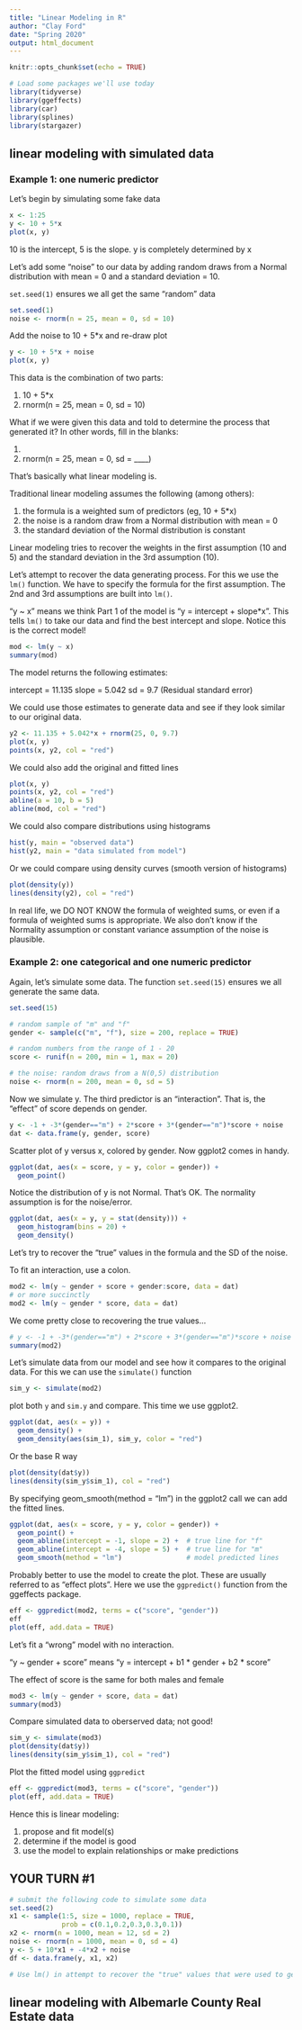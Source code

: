 ```yaml
---
title: "Linear Modeling in R"
author: "Clay Ford"
date: "Spring 2020"
output: html_document
---
```


```r
knitr::opts_chunk$set(echo = TRUE)
```


```r
# Load some packages we'll use today
library(tidyverse)
library(ggeffects)
library(car)
library(splines)
library(stargazer)
```



## linear modeling with simulated data


### Example 1: one numeric predictor

Let's begin by simulating some fake data

```r
x <- 1:25
y <- 10 + 5*x
plot(x, y)

```


10 is the intercept, 5 is the slope. y is completely determined by x

Let's add some "noise" to our data by adding random draws from a Normal
distribution with mean = 0 and a standard deviation = 10.

`set.seed(1)` ensures we all get the same "random" data

```r
set.seed(1)
noise <- rnorm(n = 25, mean = 0, sd = 10)

```


Add the noise to 10 + 5*x and re-draw plot

```r
y <- 10 + 5*x + noise
plot(x, y)

```


This data is the combination of two parts:

1. 10 + 5*x
2. rnorm(n = 25, mean = 0, sd = 10)

What if we were given this data and told to determine the process that generated it? In other words, fill in the blanks:

1. 
2. rnorm(n = 25, mean = 0, sd = ____)

That's basically what linear modeling is.

Traditional linear modeling assumes the following (among others):

1) the formula is a weighted sum of predictors (eg, 10 + 5*x)
2) the noise is a random draw from a Normal distribution with mean = 0
3) the standard deviation of the Normal distribution is constant

Linear modeling tries to recover the weights in the first assumption (10 and 5) and the standard deviation in the 3rd assumption (10).

Let's attempt to recover the data generating process. For this we use the `lm()`
function. We have to specify the formula for the first assumption. The 2nd and
3rd assumptions are built into `lm()`.

"y ~ x" means we think Part 1 of the model is "y = intercept + slope*x". This
tells `lm()` to take our data and find the best intercept and slope. Notice this
is the correct model!

```r
mod <- lm(y ~ x)
summary(mod)

```


The model returns the following estimates:

intercept = 11.135
slope = 5.042
sd = 9.7 (Residual standard error)

We could use those estimates to generate data and see if they look similar to
our original data.

```r
y2 <- 11.135 + 5.042*x + rnorm(25, 0, 9.7)
plot(x, y)
points(x, y2, col = "red")

```


We could also add the original and fitted lines

```r
plot(x, y)
points(x, y2, col = "red")
abline(a = 10, b = 5)
abline(mod, col = "red")

```


We could also compare distributions using histograms

```r
hist(y, main = "observed data")
hist(y2, main = "data simulated from model")

```


Or we could compare using density curves (smooth version of histograms)

```r
plot(density(y))
lines(density(y2), col = "red")

```


In real life, we DO NOT KNOW the formula of weighted sums, or even if a
formula of weighted sums is appropriate. We also don't know if the Normality
assumption or constant variance assumption of the noise is plausible.


### Example 2: one categorical and one numeric predictor

Again, let's simulate some data. The function `set.seed(15)` ensures we all generate the same data.

```r
set.seed(15)

# random sample of "m" and "f"
gender <- sample(c("m", "f"), size = 200, replace = TRUE)

# random numbers from the range of 1 - 20
score <- runif(n = 200, min = 1, max = 20)

# the noise: random draws from a N(0,5) distribution
noise <- rnorm(n = 200, mean = 0, sd = 5)

```


Now we simulate y. The third predictor is an "interaction". That is, the "effect" of score depends on gender.

```r
y <- -1 + -3*(gender=="m") + 2*score + 3*(gender=="m")*score + noise
dat <- data.frame(y, gender, score)

```


Scatter plot of y versus x, colored by gender. Now ggplot2 comes in handy.

```r
ggplot(dat, aes(x = score, y = y, color = gender)) +
  geom_point()

```


Notice the distribution of y is not Normal. That's OK. The normality assumption is for the noise/error.

```r
ggplot(dat, aes(x = y, y = stat(density))) +
  geom_histogram(bins = 20) +
  geom_density()

```


Let's try to recover the "true" values in the formula and the SD of the noise.

To fit an interaction, use a colon.

```r
mod2 <- lm(y ~ gender + score + gender:score, data = dat)
# or more succinctly
mod2 <- lm(y ~ gender * score, data = dat)

```

We come pretty close to recovering the true values...

```r
# y <- -1 + -3*(gender=="m") + 2*score + 3*(gender=="m")*score + noise
summary(mod2)

```


Let's simulate data from our model and see how it compares to the original
data. For this we can use the `simulate()` function

```r
sim_y <- simulate(mod2)

```

plot both `y` and `sim.y` and compare. This time we use ggplot2.

```r
ggplot(dat, aes(x = y)) +
  geom_density() +
  geom_density(aes(sim_1), sim_y, color = "red")

```


Or the base R way

```r
plot(density(dat$y))
lines(density(sim_y$sim_1), col = "red")

```


By specifying geom_smooth(method = "lm") in the ggplot2 call we can add the
fitted lines.

```r
ggplot(dat, aes(x = score, y = y, color = gender)) +
  geom_point() +
  geom_abline(intercept = -1, slope = 2) +  # true line for "f"
  geom_abline(intercept = -4, slope = 5) +  # true line for "m"
  geom_smooth(method = "lm")                # model predicted lines

```


Probably better to use the model to create the plot. These are usually
referred to as "effect plots". Here we use the `ggpredict()` function from the
ggeffects package.

```r
eff <- ggpredict(mod2, terms = c("score", "gender"))
eff
plot(eff, add.data = TRUE)

```



Let's fit a "wrong" model with no interaction.

"y ~ gender + score" means "y = intercept + b1 * gender + b2 * score"

The effect of score is the same for both males and female

```r
mod3 <- lm(y ~ gender + score, data = dat)
summary(mod3)

```


Compare simulated data to oberserved data; not good!

```r
sim_y <- simulate(mod3)
plot(density(dat$y))
lines(density(sim_y$sim_1), col = "red")

```


Plot the fitted model using `ggpredict`

```r
eff <- ggpredict(mod3, terms = c("score", "gender"))
plot(eff, add.data = TRUE)

```


Hence this is linear modeling:

1) propose and fit model(s)
2) determine if the model is good
3) use the model to explain relationships or make predictions

## YOUR TURN #1

```r
# submit the following code to simulate some data
set.seed(2)
x1 <- sample(1:5, size = 1000, replace = TRUE, 
             prob = c(0.1,0.2,0.3,0.3,0.1))
x2 <- rnorm(n = 1000, mean = 12, sd = 2)
noise <- rnorm(n = 1000, mean = 0, sd = 4)
y <- 5 + 10*x1 + -4*x2 + noise
df <- data.frame(y, x1, x2)

# Use lm() in attempt to recover the "true" values that were used to generate y.


```


## linear modeling with Albemarle County Real Estate data

